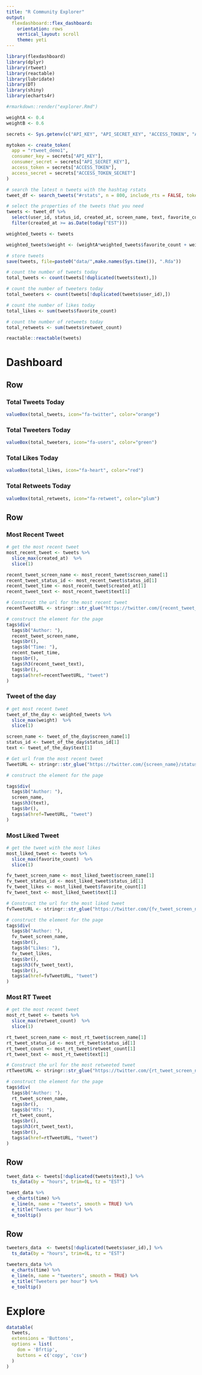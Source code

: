 ```yaml
---
title: "R Community Explorer"
output: 
  flexdashboard::flex_dashboard:
    orientation: rows
    vertical_layout: scroll
    theme: yeti
---
```


```r
library(flexdashboard)
library(dplyr)
library(rtweet)
library(reactable)
library(lubridate)
library(DT)
library(shiny)
library(echarts4r)

#rmarkdown::render("explorer.Rmd")  

weightA <- 0.4
weightB <- 0.6

secrets <- Sys.getenv(c("API_KEY", "API_SECRET_KEY", "ACCESS_TOKEN", "ACCESS_TOKEN_SECRET"))

mytoken <- create_token(
  app = "rtweet_demo1",
  consumer_key = secrets["API_KEY"],
  consumer_secret = secrets["API_SECRET_KEY"],
  access_token = secrets["ACCESS_TOKEN"],
  access_secret = secrets["ACCESS_TOKEN_SECRET"] 
)

# search the latest n tweets with the hashtag rstats
tweet_df <- search_tweets("#rstats", n = 800, include_rts = FALSE, token = mytoken)

# select the properties of the tweets that you need
tweets <- tweet_df %>%
  select(user_id, status_id, created_at, screen_name, text, favorite_count, retweet_count) %>%
  filter(created_at >= as.Date(today("EST")))

weighted_tweets <- tweets

weighted_tweets$weight <- (weightA*weighted_tweets$favorite_count + weightB*weighted_tweets$retweet_count)

# store tweets
save(tweets, file=paste0("data/",make.names(Sys.time()), ".Rda"))

# count the number of tweets today
total_tweets <- count(tweets[!duplicated(tweets$text),])

# count the number of tweeters today
total_tweeters <- count(tweets[!duplicated(tweets$user_id),])

# count the number of likes today
total_likes <- sum(tweets$favorite_count)

# count the number of retweets today
total_retweets <- sum(tweets$retweet_count)

reactable::reactable(tweets)

```

# Dashboard {data-icon="fa-globe"}

Row
-----------------------------------------------------------------------

### Total Tweets Today

```r
valueBox(total_tweets, icon="fa-twitter", color="orange")
```

### Total Tweeters Today

```r
valueBox(total_tweeters, icon="fa-users", color="green")
```

### Total Likes Today

```r
valueBox(total_likes, icon="fa-heart", color="red")
```

### Total Retweets Today

```r
valueBox(total_retweets, icon="fa-retweet", color="plum")
```

Row {data-height=500}
-----------------------------------------------------------------------

### **Most Recent Tweet**

```r

# get the most recent tweet
most_recent_tweet <- tweets %>%
  slice_max(created_at)  %>%
  slice(1)

recent_tweet_screen_name <- most_recent_tweet$screen_name[1]
recent_tweet_status_id <- most_recent_tweet$status_id[1]
recent_tweet_time <- most_recent_tweet$created_at[1]
recent_tweet_text <- most_recent_tweet$text[1]

# Construct the url for the most recent tweet
recentTweetURL <- stringr::str_glue("https://twitter.com/{recent_tweet_screen_name}/status/{recent_tweet_status_id}")

# construct the element for the page
tags$div(
  tags$b("Author: "),
  recent_tweet_screen_name,
  tags$br(),
  tags$b("Time: "),
  recent_tweet_time,
  tags$br(),
  tags$h3(recent_tweet_text),
  tags$br(),
  tags$a(href=recentTweetURL, "tweet")
)

```

### **Tweet of the day**

```r

# get most recent tweet
tweet_of_the_day <- weighted_tweets %>%
  slice_max(weight)  %>%
  slice(1)

screen_name <- tweet_of_the_day$screen_name[1]
status_id <- tweet_of_the_day$status_id[1]
text <- tweet_of_the_day$text[1]

# Get url from the most recent tweet
TweetURL <- stringr::str_glue("https://twitter.com/{screen_name}/status/{status_id}")

# construct the element for the page

tags$div(
  tags$b("Author: "),
  screen_name,
  tags$h3(text),
  tags$br(),
  tags$a(href=TweetURL, "tweet")
)

```

### **Most Liked Tweet**

```r

# get the tweet with the most likes
most_liked_tweet <- tweets %>%
  slice_max(favorite_count)  %>%
  slice(1)

fv_tweet_screen_name <- most_liked_tweet$screen_name[1]
fv_tweet_status_id <- most_liked_tweet$status_id[1]
fv_tweet_likes <- most_liked_tweet$favorite_count[1]
fv_tweet_text <- most_liked_tweet$text[1]

# Construct the url for the most liked tweet
fvTweetURL <- stringr::str_glue("https://twitter.com/{fv_tweet_screen_name}/status/{fv_tweet_status_id}")

# construct the element for the page
tags$div(
  tags$b("Author: "),
  fv_tweet_screen_name,
  tags$br(),
  tags$b("Likes: "),
  fv_tweet_likes,
  tags$br(),
  tags$h3(fv_tweet_text),
  tags$br(),
  tags$a(href=fvTweetURL, "tweet")
)

```

### **Most RT Tweet**

```r

# get the most recent tweet
most_rt_tweet <- tweets %>%
  slice_max(retweet_count)  %>%
  slice(1)

rt_tweet_screen_name <- most_rt_tweet$screen_name[1]
rt_tweet_status_id <- most_rt_tweet$status_id[1]
rt_tweet_count <- most_rt_tweet$retweet_count[1]
rt_tweet_text <- most_rt_tweet$text[1]

# Construct the url for the most retweeted tweet
rtTweetURL <- stringr::str_glue("https://twitter.com/{rt_tweet_screen_name}/status/{rt_tweet_status_id}")

# construct the element for the page
tags$div(
  tags$b("Author: "),
  rt_tweet_screen_name,
  tags$br(),
  tags$b("RTs: "),
  rt_tweet_count,
  tags$br(),
  tags$h3(rt_tweet_text),
  tags$br(),
  tags$a(href=rtTweetURL, "tweet")
)

```


Row 
-----------------------------------------------------------------------

```r

tweet_data <- tweets[!duplicated(tweets$text),] %>%
  ts_data(by = "hours", trim=0L, tz = "EST")

tweet_data %>%
  e_charts(time) %>%
  e_line(n, name = "tweets", smooth = TRUE) %>%
  e_title("Tweets per hour") %>%
  e_tooltip()

```



Row 
-----------------------------------------------------------------------

```r

tweeters_data  <- tweets[!duplicated(tweets$user_id),] %>%
  ts_data(by = "hours", trim=0L, tz = "EST")

tweeters_data %>%
  e_charts(time) %>%
  e_line(n, name = "tweeters", smooth = TRUE) %>%
  e_title("Tweeters per hour") %>%
  e_tooltip()

```





# Explore {data-icon="fa-chart-line"}

```r
datatable(
  tweets,
  extensions = 'Buttons', 
  options = list(
    dom = 'Bfrtip',
    buttons = c('copy', 'csv')
  )
)
```




